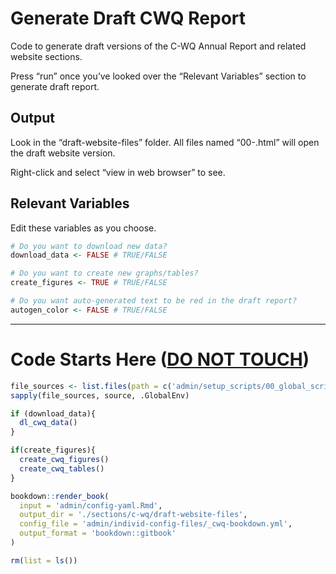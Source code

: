 # Generate Draft CWQ Report

Code to generate draft versions of the C-WQ Annual Report and related website sections.

Press "run" once you've looked over the "Relevant Variables" section to generate draft report.

## Output

Look in the "draft-website-files" folder. All files named "00-<RMD FILE NAME>.html" will open the draft website version.

Right-click and select "view in web browser" to see.

## Relevant Variables

Edit these variables as you choose.

```r
# Do you want to download new data?
download_data <- FALSE # TRUE/FALSE

# Do you want to create new graphs/tables?
create_figures <- TRUE # TRUE/FALSE

# Do you want auto-generated text to be red in the draft report?
autogen_color <- FALSE # TRUE/FALSE
```

------------------------------------------------------------------------

# Code Starts Here ([**DO NOT TOUCH**]{.underline})

```r
file_sources <- list.files(path = c('admin/setup_scripts/00_global_scripts','admin/setup_scripts/01_cwq_scripts'), pattern = '.R$', full.names = TRUE, recursive = TRUE)
sapply(file_sources, source, .GlobalEnv)

if (download_data){
  dl_cwq_data()
}

if(create_figures){
  create_cwq_figures()
  create_cwq_tables()
}

bookdown::render_book(
  input = 'admin/config-yaml.Rmd',
  output_dir = './sections/c-wq/draft-website-files',
  config_file = 'admin/individ-config-files/_cwq-bookdown.yml',
  output_format = 'bookdown::gitbook'
)

rm(list = ls())
```